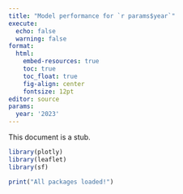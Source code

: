 ```yaml
---
title: "Model performance for `r params$year`"
execute:
  echo: false
  warning: false
format:
  html:
    embed-resources: true
    toc: true
    toc_float: true
    fig-align: center
    fontsize: 12pt
editor: source
params:
  year: '2023'
---
```


This document is a stub.

```r
library(plotly)
library(leaflet)
library(sf)

print("All packages loaded!")
```
